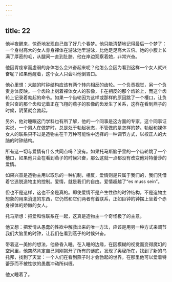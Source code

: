 ```yaml
---
---
---
```

title: 22
---




他半夜醒来，惊奇地发现自己做了好几个春梦。他只能清楚地记得最后一个梦了：一个身材高大的女人赤身裸体在游泳池里游泳，比他足足高大五倍。她的小腹上长满了厚密的毛，从腿间一直到肚脐。他在岸边观察着她，非常兴奋。

他因胃痉挛而虚弱的身体怎么会兴奋起来呢？他怎么会因为看到这样一个女人就兴奋呢？如果他醒着，这个女人只会叫他倒胃口。

他心里想：大脑的时钟结构应该有两个转向相反的齿轮。一个负责视觉，另一个负责身体反映。一个齿轮上刻着裸体女人的影像，卡在相反的那个齿轮上，而这个齿轮上记录着勃起的命令。如果一个齿轮因为这样或那样的原因跳了一个槽口，让负责兴奋的那个齿和记着正在飞翔的燕子的影像的齿发生了关系，这样在看到燕子的时候，阴茎就会勃起。

另外，他对睡眠这门学科也有所了解，他的一个同事是这方面的专家，这个同事证实说，一个男人在做梦时，总是处于勃起状态，不管做的是怎样的梦。勃起和裸体女人的联系只不过是造物主在千万种可能性中选择的一种调节方式，以校正人的大脑的时钟结构。

所有这一切与爱情有什么共同点吗？没有。如果托马斯脑子里的一个齿轮跳了一个槽口，如果他只会在看到燕子的时候兴奋，那么这就一点都没有改变他对特蕾莎的爱情。

如果兴奋是造物主用以取乐的一种机制，相反，爱情则是只属于我们的，我们凭借着它逃脱造物主的控制。爱情，就是我们的自由。爱情超越了“es muss sein”。

但也不是这样，这也不全是真的。即使爱情不是产生性欲的时钟结构，不是造物主想象的用来消遣的东西，它仍然和它们两者有着联系，正如巨钟的钟摆上坐着个赤身裸体的娇嫩的女人。

托马斯想：把爱和性联系在一起，这真是造物主一个奇怪极了的主意。

他又想：把爱情从愚蠢的性欲中解救出来的唯一方法，应该是用另一种方式来调节我们大脑里的时钟，让我们在看到燕子的时候兴奋。

带着这一美妙的想法，他昏昏入睡。在入睡的边缘，在因模糊的视觉而变得魔幻的空间里，他突然肯定自己刚刚揭开了所有的谜底，发现了奥秘所在，找到了新的乌托邦，找到了天堂：一个人们在看到燕子时才会勃起的世界，在那里他可以爱着特蕾莎而不被性欲的愚蠢冲动所纠缠。

他又睡着了。